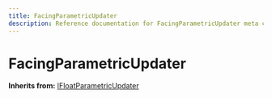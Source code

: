 ```yaml
---
title: FacingParametricUpdater
description: Reference documentation for FacingParametricUpdater meta class
---
```



# FacingParametricUpdater

**Inherits from:** [IFloatParametricUpdater](/classes/ifloatparametricupdater)

<ClassDetails file="/db/classes/FacingParametricUpdater.59cb910add23.json" />
